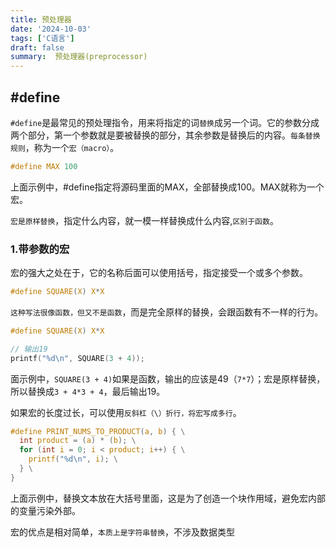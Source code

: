 ```yaml
---
title: 预处理器
date: '2024-10-03'
tags: ['C语言']
draft: false
summary:  预处理器(preprocessor)
---
```


## \#define

`#define`是最常见的预处理指令，用来将指定的词`替换`成另一个词。它的参数分成两个部分，第一个参数就是要被替换的部分，其余参数是替换后的内容。`每条替换规则`，称为一个`宏（macro）`。


```C
#define MAX 100
```
上面示例中，#define指定将源码里面的MAX，全部替换成100。MAX就称为一个宏。

`宏是原样替换`，指定什么内容，就一模一样替换成什么内容,`区别于函数`。

### 1.带参数的宏
宏的强大之处在于，它的名称后面可以使用括号，指定接受一个或多个参数。
```C
#define SQUARE(X) X*X
```

`这种写法很像函数，但又不是函数`，而是完全原样的替换，会跟函数有不一样的行为。

```C
#define SQUARE(X) X*X

// 输出19
printf("%d\n", SQUARE(3 + 4));
```
面示例中，`SQUARE(3 + 4)`如果是函数，输出的应该是49（`7*7`）；宏是原样替换，所以替换成`3 + 4*3 + 4`，最后输出19。

如果宏的长度过长，可以使用`反斜杠（\）折行，将宏写成多行`。
```C
#define PRINT_NUMS_TO_PRODUCT(a, b) { \
  int product = (a) * (b); \
  for (int i = 0; i < product; i++) { \
    printf("%d\n", i); \
  } \
}
```
上面示例中，替换文本放在大括号里面，这是为了创造一个块作用域，避免宏内部的变量污染外部。

宏的优点是相对简单，`本质上是字符串替换`，不涉及数据类型